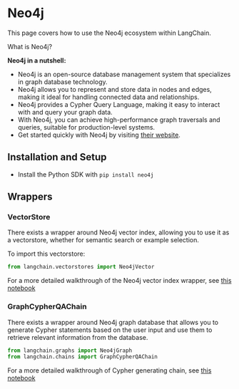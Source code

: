 # Neo4j

This page covers how to use the Neo4j ecosystem within LangChain.

What is Neo4j?

**Neo4j in a nutshell:**

- Neo4j is an open-source database management system that specializes in graph database technology.
- Neo4j allows you to represent and store data in nodes and edges, making it ideal for handling connected data and relationships.
- Neo4j provides a Cypher Query Language, making it easy to interact with and query your graph data.
- With Neo4j, you can achieve high-performance graph traversals and queries, suitable for production-level systems.
- Get started quickly with Neo4j by visiting [their website](https://neo4j.com/).

## Installation and Setup

- Install the Python SDK with `pip install neo4j`

## Wrappers

### VectorStore

There exists a wrapper around Neo4j vector index, allowing you to use it as a vectorstore,
whether for semantic search or example selection.

To import this vectorstore:

```python
from langchain.vectorstores import Neo4jVector
```

For a more detailed walkthrough of the Neo4j vector index wrapper, see [this notebook](/docs/integrations/vectorstores/neo4jvector.html)

### GraphCypherQAChain

There exists a wrapper around Neo4j graph database that allows you to generate Cypher statements based on the user input
and use them to retrieve relevant information from the database.

```python
from langchain.graphs import Neo4jGraph
from langchain.chains import GraphCypherQAChain
```

For a more detailed walkthrough of Cypher generating chain, see [this notebook](/docs/use_cases/more/graph/graph_cypher_qa.html)

